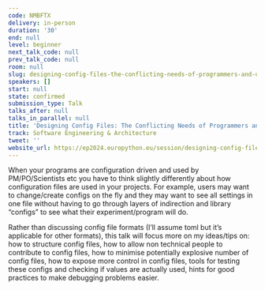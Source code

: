 ```yaml
---
code: NMBFTX
delivery: in-person
duration: '30'
end: null
level: beginner
next_talk_code: null
prev_talk_code: null
room: null
slug: designing-config-files-the-conflicting-needs-of-programmers-and-users
speakers: []
start: null
state: confirmed
submission_type: Talk
talks_after: null
talks_in_parallel: null
title: 'Designing Config Files: The Conflicting Needs of Programmers and Users'
track: Software Engineering & Architecture
tweet: ''
website_url: https://ep2024.europython.eu/session/designing-config-files-the-conflicting-needs-of-programmers-and-users
---
```


When your programs are configuration driven and used by PM/PO/Scientists etc you have to think slightly differently about how configuration files are used in your projects. For example, users may want to change/create configs on the fly and they may want to see all settings in one file without having to go through layers of indirection and library “configs” to see what their experiment/program will do.

Rather than discussing config file formats (I’ll assume toml but it’s applicable for other formats), this talk will focus more on my ideas/tips on: how to structure config files, how to allow non technical people to contribute to config files, how to minimise potentially explosive number of config files, how to expose more control in config files, tools for testing these configs and checking if values are actually used, hints for good practices to make debugging problems easier.
